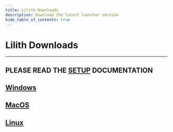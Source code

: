 ```yaml
---
title: Lilith Downloads
description: Download the latest launcher version
hide_table_of_contents: true
---
```


# Lilith Downloads

---

## PLEASE READ THE [SETUP](/docs/setup) DOCUMENTATION

## [Windows](https://github.com/lilithmod/launcher/releases/download/stable-3/lilith-launcher-windows-s3.exe)

## [MacOS](https://github.com/lilithmod/launcher/releases/download/stable-3/Lilith-Launcher-MACOS-DOWNLOAD-ME.zip)

## [Linux](https://github.com/lilithmod/launcher/releases/download/stable-3/lilith-launcher-linux-s3)